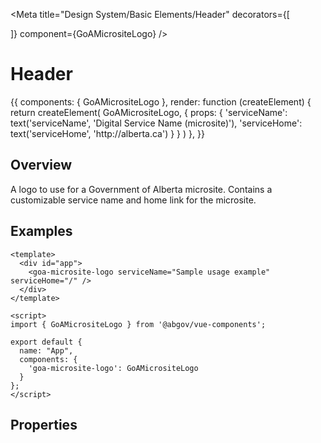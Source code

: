 

<Meta title="Design System/Basic Elements/Header" 
  decorators={[
    
  ]}
  component={GoAMicrositeLogo} />

# Header

<!-- 
  This syntax isn't the greatest... It supposedly works with template and props properties, but I could not get it to work.
<Preview>
  <Story name="Micro Site Logo" height={100}>
    {{
      components: { GoAMicrositeLogo },
      template: `<goa-microsite-logo :serviceName="serviceName" :serviceHome="serviceHome" />`,
      props: {
        serviceName: {
          type: String,
          default: text('serviceName', 'Microsite name')
        },
        serviceHome: {
          type: String,
          default: text('serviceHome', '/')
        }
      }  
    }}
  </Story>
</Preview>
-->
<Preview>
  <Story name="Micro Site Logo" height={100}>
    {{
      components: { GoAMicrositeLogo },
      render: function (createElement) {
        return createElement(
          GoAMicrositeLogo, {
            props: {
              'serviceName': text('serviceName', 'Digital Service Name (microsite)'),
              'serviceHome': text('serviceHome', 'http://alberta.ca')            
            }
          }
        )
      },
    }}
  </Story>
</Preview>

## Overview

A logo to use for a Government of Alberta microsite.  Contains a customizable service name and home link for the microsite.

## Examples
```
<template>
  <div id="app">
    <goa-microsite-logo serviceName="Sample usage example" serviceHome="/" />
  </div>
</template>

<script>
import { GoAMicrositeLogo } from '@abgov/vue-components';

export default {
  name: "App",
  components: {
    'goa-microsite-logo': GoAMicrositeLogo
  }
};
</script>
```

## Properties

<Props of={GoAMicrositeLogo} />